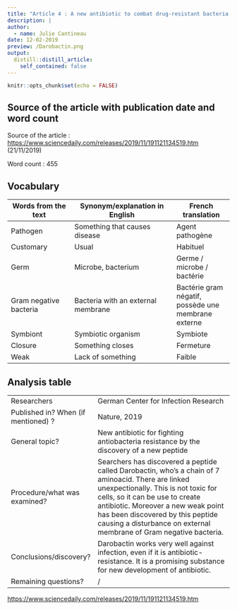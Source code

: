 ```yaml
---
title: "Article 4 : A new antibiotic to combat drug-resistant bacteria is in sight "
description: |
author:
  - name: Julie Cantineau
date: 12-02-2019
preview: /Darobactin.png
output:
  distill::distill_article:
    self_contained: false
---
```


```r
knitr::opts_chunk$set(echo = FALSE)
```

## Source of the article with publication date and word count

Source of the article : <https://www.sciencedaily.com/releases/2019/11/191121134519.htm>
(21/11/2019)

Word count : 455

## Vocabulary 

| Words from the text | Synonym/explanation in English | French translation |
| ------------------- | ------------------------------ | -----------------|
| Pathogen   | Something that causes disease | Agent pathogène |
| Customary   | Usual | Habituel | 
| Germ |  Microbe, bacterium| Germe / microbe / bactérie | 
| Gram negative bacteria | Bacteria with an external membrane |  Bactérie gram négatif, possède une membrane externe | 
| Symbiont | Symbiotic organism | Symbiote | 
| Closure | Something closes | Fermeture | 
| Weak | Lack of something | Faible | 


## Analysis table 

|                              |                                                                     |
| ---------------------------- | ------------------------------------------------------------------- |
| Researchers                  | German Center for Infection Research            |
| Published in? When (if mentioned) ?               | Nature, 2019                                                       |
| General topic?               |  New antibiotic for fighting antiobacteria resistance by the discovery of a new peptide                      |
| Procedure/what was examined? | Searchers has discovered a peptide called Darobactin, who's a chain of 7 aminoacid. There are linked unexpectionally. This is not toxic for cells, so it can be use to create antibiotic. Moreover a new weak point has been discovered by this peptide causing a disturbance on external membrane of Gram negative bacteria. |
| Conclusions/discovery?       | Darobactin works very well against infection, even if it is antibiotic-resistance. It is a promising substance for new development of antibiotic. |
| Remaining questions?         | / |



<https://www.sciencedaily.com/releases/2019/11/191121134519.htm>


